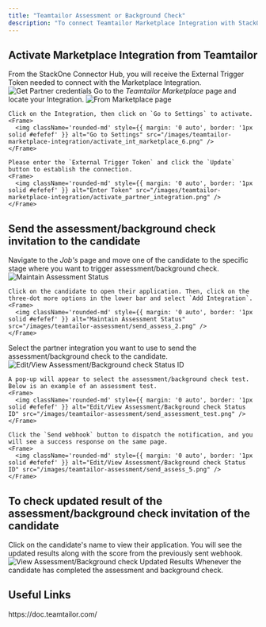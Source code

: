 ```yaml
---
title: "Teamtailor Assessment or Background Check"
description: "To connect Teamtailor Marketplace Integration with StackOne and send webhook notifications from Teamtailor, follow these steps in your Teamtailor account, and complete the necessary actions."
---
```




## Activate Marketplace Integration from Teamtailor

<Steps>
  <Step title="To Get External Trigger Token">
    From the StackOne Connector Hub, you will receive the External Trigger Token needed to connect with the Marketplace Integration.
    <Frame>
      <img className='rounded-md' style={{ margin: '0 auto', border: '1px solid #efefef' }} alt="Get Partner credentials" src="/images/teamtailor-marketplace-integration/connector_external_token.png" />
    </Frame>
  </Step>

  <Step title="To Activate Integration from Marketplace page">
    Go to the <i>Teamtailor Marketplace</i> page and locate your Integration.
    <Frame>
      <img className='rounded-md' style={{ margin: '0 auto', border: '1px solid #efefef' }} alt="From Marketplace page" src="/images/teamtailor-marketplace-integration/activate_int_marketplace_5.png" />
    </Frame>

    Click on the Integration, then click on `Go to Settings` to activate.
    <Frame>
      <img className='rounded-md' style={{ margin: '0 auto', border: '1px solid #efefef' }} alt="Go to Settings" src="/images/teamtailor-marketplace-integration/activate_int_marketplace_6.png" />
    </Frame>

    Please enter the `External Trigger Token` and click the `Update` button to establish the connection.
    <Frame>
      <img className='rounded-md' style={{ margin: '0 auto', border: '1px solid #efefef' }} alt="Enter Token" src="/images/teamtailor-marketplace-integration/activate_partner_integration.png" />
    </Frame>
  </Step>
</Steps>


## Send the assessment/background check invitation to the candidate

<Steps>
  <Step title="Select Candidate from the Job">
    Navigate to the <i>Job's</i> page and move one of the candidate to the specific stage where you want to trigger assessment/background check.
    <Frame>
      <img className='rounded-md' style={{ margin: '0 auto', border: '1px solid #efefef' }} alt="Maintain Assessment Status" src="/images/teamtailor-assessment/send_assess_1.png" />
    </Frame>

    Click on the candidate to open their application. Then, click on the three-dot more options in the lower bar and select `Add Integration`.
    <Frame>
      <img className='rounded-md' style={{ margin: '0 auto', border: '1px solid #efefef' }} alt="Maintain Assessment Status" src="/images/teamtailor-assessment/send_assess_2.png" />
    </Frame>
  </Step>

  <Step title="To Select Integration & Send the Notification">
    Select the partner integration you want to use to send the assessment/background check to the candidate.
    <Frame>
      <img className='rounded-md' style={{ margin: '0 auto', border: '1px solid #efefef' }} alt="Edit/View Assessment/Background check Status ID" src="/images/teamtailor-assessment/send_assess_3.png" />
    </Frame>

    A pop-up will appear to select the assessment/background check test. Below is an example of an assessment test.
    <Frame>
      <img className='rounded-md' style={{ margin: '0 auto', border: '1px solid #efefef' }} alt="Edit/View Assessment/Background check Status ID" src="/images/teamtailor-assessment/send_assessment_test.png" />
    </Frame>

    Click the `Send webhook` button to dispatch the notification, and you will see a success response on the same page.
    <Frame>
      <img className='rounded-md' style={{ margin: '0 auto', border: '1px solid #efefef' }} alt="Edit/View Assessment/Background check Status ID" src="/images/teamtailor-assessment/send_assess_5.png" />
    </Frame>
  </Step>
</Steps>


## To check updated result of the assessment/background check invitation of the candidate

<Steps>
  <Step title="To see the updated results of assessment/background check">
    Click on the candidate's name to view their application. You will see the updated results along with the score from the previously sent webhook.
    <Frame>
      <img className='rounded-md' style={{ margin: '0 auto', border: '1px solid #efefef' }} alt="View Assessment/Background check Updated Results" src="/images/teamtailor-assessment/updates_result_1.png" />
    </Frame>
    Whenever the candidate has completed the assessment and background check.

  </Step>
</Steps>


<IntegrationFooter />

## Useful Links
<Card title="API Reference" icon="link" href="https://doc.teamtailor.com/">
    https://doc.teamtailor.com/
</Card>
